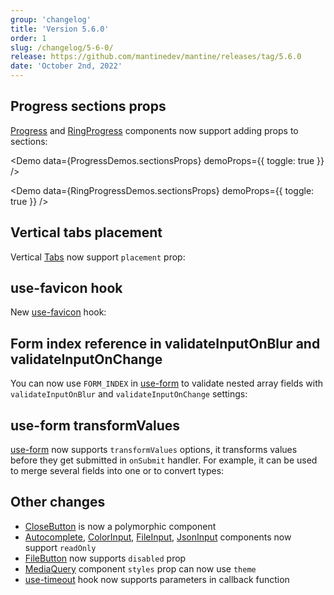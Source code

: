 ```yaml
---
group: 'changelog'
title: 'Version 5.6.0'
order: 1
slug: /changelog/5-6-0/
release: https://github.com/mantinedev/mantine/releases/tag/5.6.0
date: 'October 2nd, 2022'
---
```



## Progress sections props

[Progress](https://mantine.dev/core/progress/) and [RingProgress](https://mantine.dev/core/ring-progress/)
components now support adding props to sections:

<Demo data={ProgressDemos.sectionsProps} demoProps={{ toggle: true }} />

<Demo data={RingProgressDemos.sectionsProps} demoProps={{ toggle: true }} />

## Vertical tabs placement

Vertical [Tabs](https://mantine.dev/core/tabs/) now support `placement` prop:

<Demo data={TabsDemos.placementConfigurator} />

## use-favicon hook

New [use-favicon](https://mantine.dev/hooks/use-favicon/) hook:

<Demo data={HooksDemos.useFaviconUsage} />

## Form index reference in validateInputOnBlur and validateInputOnChange

You can now use `FORM_INDEX` in [use-form](https://mantine.dev/form/validation/) to validate nested array fields with `validateInputOnBlur` and `validateInputOnChange` settings:

<Demo data={FormDemos.liveFieldValidation} />

## use-form transformValues

[use-form](https://mantine.dev/form/values/) now supports `transformValues` options, it transforms values before they get submitted in `onSubmit` handler.
For example, it can be used to merge several fields into one or to convert types:

<Demo data={FormDemos.transformValues} />

## Other changes

- [CloseButton](https://mantine.dev/core/close-button/) is now a polymorphic component
- [Autocomplete](https://mantine.dev/core/autocomplete/), [ColorInput](https://mantine.dev/core/color-input/), [FileInput](https://mantine.dev/core/file-input/), [JsonInput](https://mantine.dev/core/json-input/) components now support `readOnly`
- [FileButton](https://mantine.dev/core/file-button/) now supports `disabled` prop
- [MediaQuery](https://mantine.dev/core/media-query/) component `styles` prop can now use `theme`
- [use-timeout](https://mantine.dev/hooks/use-timeout/) hook now supports parameters in callback function
